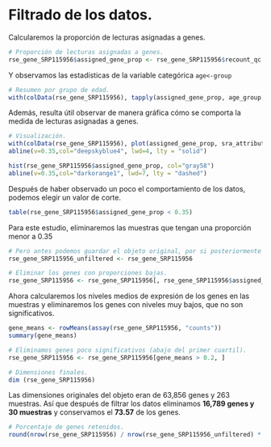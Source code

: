 # Filtrado de los datos. 

Calcularemos la proporción de lecturas asignadas a genes. 

```r

# Proporción de lecturas asignadas a genes. 
rse_gene_SRP115956$assigned_gene_prop <- rse_gene_SRP115956$recount_qc.gene_fc_count_all.assigned/rse_gene_SRP115956$recount_qc.gene_fc_count_all.total
```

Y observamos las estadísticas de la variable categórica `age<-group`
```r
# Resumen por grupo de edad.
with(colData(rse_gene_SRP115956), tapply(assigned_gene_prop, age_group, summary))
```

Además, resulta útil observar de manera gráfica cómo se comporta la medida de lecturas asignadas a genes. 
```r
# Visualización.
with(colData(rse_gene_SRP115956), plot(assigned_gene_prop, sra_attribute.rin))
abline(v=0.35,col="deepskyblue4", lwd=4, lty = "solid")

```


```r
hist(rse_gene_SRP115956$assigned_gene_prop, col="gray58")
abline(v=0.35,col="darkorange1", lwd=7, lty = "dashed")
```


Después de haber observado un poco el comportamiento de los datos, podemos elegir un valor de corte.

```r
table(rse_gene_SRP115956$assigned_gene_prop < 0.35)
```

Para este estudio, eliminaremos las muestras que tengan una proporción menor a 0.35
```r
# Pero antes podemos guardar el objeto original, por si posteriormente fuera necesario. 
rse_gene_SRP115956_unfiltered <- rse_gene_SRP115956

# Eliminar los genes con proporciones bajas. 
rse_gene_SRP115956 <- rse_gene_SRP115956[, rse_gene_SRP115956$assigned_gene_prop > 0.35]

```

Ahora calcularemos los niveles medios de expresión de los genes en las muestras y eliminaremos los genes con niveles muy bajos, que no son significativos. 
```r
gene_means <- rowMeans(assay(rse_gene_SRP115956, "counts"))
summary(gene_means)

# Eliminamos genes poco significativos (abajo del primer cuartil).
rse_gene_SRP115956 <- rse_gene_SRP115956[gene_means > 0.2, ]

# Dimensiones finales. 
dim (rse_gene_SRP115956)
```

Las dimensiones originales del objeto eran de 63,856 genes y 263 muestras. Así que después de filtrar los datos eliminamos **16,789 genes y 30 muestras** y conservamos el **73.57** de los genes. 
```r
# Porcentaje de genes retenidos.
round(nrow(rse_gene_SRP115956) / nrow(rse_gene_SRP115956_unfiltered) * 100, 2)
```

